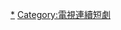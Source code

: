 {{Catnav|頁面分類|人类社会|文化|电视剧|各國電視劇|韓國電視劇|JTBC電視劇}}
{{Catnav|頁面分類|...|电视节目|电视剧|各國電視劇|韓國電視劇|JTBC電視劇}}
{{Catnav|頁面分類|...|电视|电视节目|韓國电视节目|韓國電視劇|JTBC電視劇}}
{{Catnav|頁面分類|...|各國電視|韓國電視|韓國电视节目|韓國電視劇|JTBC電視劇}}
{{Catnav|頁面分類|...|电视|各國電視|各國電視劇|韓國電視劇|JTBC電視劇}}

{{catmore|JTBC金土連續劇}}

[[Category:JTBC電視劇|*]]
[[Category:電視連續短劇|Category:電視連續短劇]]